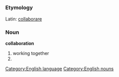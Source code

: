 [[Category:English language]]
[[Category:English nouns]]
=={{en}}==
===Etymology===
Latin: [[collaborare]]
===Noun===
'''collaboration'''
# working together
# {{stub}}